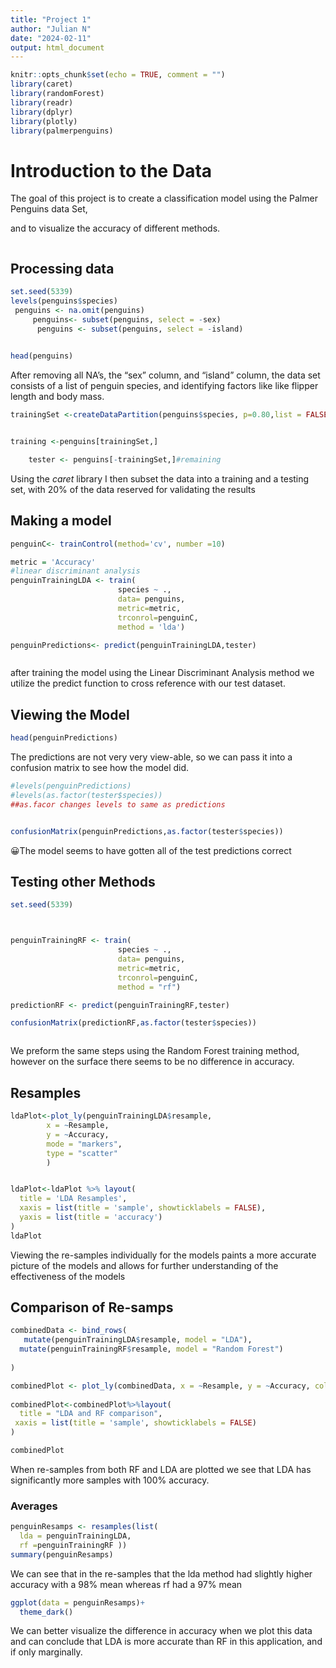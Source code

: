 ---
title: "Project 1" 
author: "Julian N"
date: "2024-02-11"
output: html_document
---

```{r setup, include=FALSE}
knitr::opts_chunk$set(echo = TRUE, comment = "")
library(caret)
library(randomForest)
library(readr)
library(dplyr)
library(plotly)
library(palmerpenguins)
```

# Introduction to the Data

The goal of this project is to create a classification model using the Palmer Penguins data Set,

and to visualize the accuracy of different methods.

```{r}

```

## Processing data

```{r split, message=FALSE, warning=FALSE, include=FALSE, paged.print=TRUE}

set.seed(5339)
levels(penguins$species)
 penguins <- na.omit(penguins)
     penguins<- subset(penguins, select = -sex)
      penguins <- subset(penguins, select = -island)
      


```

```{r}
head(penguins)
```

After removing all NA's, the "sex" column, and "island" column, the data set consists of a list of penguin species, and identifying factors like like flipper length and body mass.

```{r}
trainingSet <-createDataPartition(penguins$species, p=0.80,list = FALSE)


training <-penguins[trainingSet,]

    tester <- penguins[-trainingSet,]#remaining

```

Using the *caret* library I then subset the data into a training and a testing set, with 20% of the data reserved for validating the results

## Making a model

```{r algorithm }
penguinC<- trainControl(method='cv', number =10)

metric = 'Accuracy'
#linear discriminant analysis
penguinTrainingLDA <- train(
                        species ~ .,
                        data= penguins,
                        metric=metric,
                        trconrol=penguinC,
                        method = 'lda')

penguinPredictions<- predict(penguinTrainingLDA,tester)



```

after training the model using the Linear Discriminant Analysis method we utilize the predict function to cross reference with our test dataset.

## Viewing the Model

```{r}
head(penguinPredictions)
```

The predictions are not very very view-able, so we can pass it into a confusion matrix to see how the model did.

```{r matrix, message=TRUE}


#levels(penguinPredictions)
#levels(as.factor(tester$species))
##as.facor changes levels to same as predictions


confusionMatrix(penguinPredictions,as.factor(tester$species))
```

😀The model seems to have gotten all of the test predictions correct

## Testing other Methods

```{r}

set.seed(5339)



penguinTrainingRF <- train(
                        species ~ .,
                        data= penguins,
                        metric=metric,
                        trconrol=penguinC,
                        method = "rf")

predictionRF <- predict(penguinTrainingRF,tester)

confusionMatrix(predictionRF,as.factor(tester$species))



```

We preform the same steps using the Random Forest training method, however on the surface there seems to be no difference in accuracy.

## Resamples

```{r plottingrs, echo=FALSE, warning=FALSE}
ldaPlot<-plot_ly(penguinTrainingLDA$resample,
        x = ~Resample, 
        y = ~Accuracy,
        mode = "markers",
        type = "scatter"
        )


ldaPlot<-ldaPlot %>% layout(
  title = 'LDA Resamples',
  xaxis = list(title = 'sample', showticklabels = FALSE),  
  yaxis = list(title = 'accuracy')
)
ldaPlot
```

Viewing the re-samples individually for the models paints a more accurate picture of the models and allows for further understanding of the effectiveness of the models

## Comparison of Re-samps

```{r ldrfplotted, echo=FALSE, warning=FALSE}

combinedData <- bind_rows(
   mutate(penguinTrainingLDA$resample, model = "LDA"),
  mutate(penguinTrainingRF$resample, model = "Random Forest")
 
)

combinedPlot <- plot_ly(combinedData, x = ~Resample, y = ~Accuracy, color = ~model, type = "scatter", mode = "markers")
  
combinedPlot<-combinedPlot%>%layout(
  title = "LDA and RF comparison",
 xaxis = list(title = 'sample', showticklabels = FALSE)
)

combinedPlot
```

When re-samples from both RF and LDA are plotted we see that LDA has significantly more samples with 100% accuracy.

### Averages

```{r echo=FALSE}
penguinResamps <- resamples(list(
  lda = penguinTrainingLDA,
  rf =penguinTrainingRF ))
summary(penguinResamps)
```

We can see that in the re-samples that the lda method had slightly higher accuracy with a 98% mean whereas rf had a 97% mean

```{r echo=FALSE}

ggplot(data = penguinResamps)+
  theme_dark()
```

We can better visualize the difference in accuracy when we plot this data and can conclude that LDA is more accurate than RF in this application, and if only marginally.
